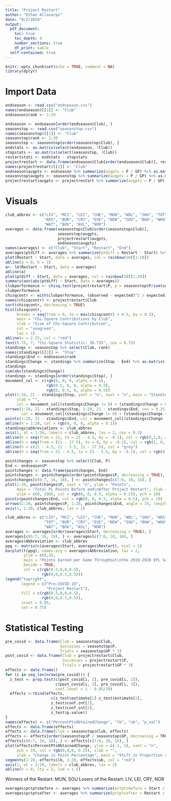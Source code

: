 ```yaml
---
title: "Project Restart"
author: "Ethan Allavarpu"
date: "8/2/2020"
output:
  pdf_document:
    toc: true
    toc_depth: 4
    number_sections: true
    df_print: kable
  self-contained: true
---
```


```r
knitr::opts_chunk$set(echo = TRUE, comment = NA)
library(dplyr)
```

# Import Data
```r
endseason <- read.csv("endseason.csv")
names(endseason)[[1]] <- "Club"
endseason$rank <- 1:20

endseason <- endseason[order(endseason$Club), ]
seasonstop <- read.csv("seasonstop.csv")
names(seasonstop)[[1]] <- "Club"
seasonstop$rank <- 1:20
seasonstop <- seasonstop[order(seasonstop$Club), ]
endstats <- as.matrix(select(endseason, !Club))
stopstats <- as.matrix(select(seasonstop, !Club))
restartstats <- endstats - stopstats
projectrestart <- data.frame(endseason$Club[order(endseason$Club)], restartstats)
names(projectrestart)[[1]] <- "Club"
endseason$avgpts <- endseason %>% summarize(avgpts = P / GP) %>% as.matrix()
seasonstop$avgpts <- seasonstop %>% summarize(avgpts = P / GP) %>% as.matrix()
projectrestart$avgpts <- projectrestart %>% summarize(avgpts = P / GP) %>% as.matrix()
```

# Visuals
```r
club_abbrev <- c("LIV", "MCI", "LEI", "CHE", "MUN", "WOL", "SHU", "TOT",
                 "ARS", "BUR", "CRY", "EVE", "NEW", "SOU", "BHA", "WHU",
                 "WAT", "BOU", "AVL", "NOR")
averages <- data.frame(seasonstop$Club[order(seasonstop$Club)],
                       seasonstop$avgpts,
                       projectrestart$avgpts,
                       endseason$avgpts)
names(averages) <- c("Club", "Start", "Restart", "End")
averages$ptdiff <- averages %>% summarize(ptdiff = Restart - Start) %>% as.matrix()
plot(Restart ~ Start, data = averages, col = rainbow(20)[1:20])
abline(a = 0, b = 1)
a<- lm(Restart ~ Start, data = averages)
abline(a)
plot(ptdiff ~ Start, data = averages, col = rainbow(20)[1:20])
summary(aov(abs(ptdiff) ~ Start, data = averages))
clubperformance <- chisq.test(projectrestart$P, p = seasonstop$P/sum(seasonstop$P))
clubperformance
chisqcontr <- with(clubperformance, (observed - expected)^2 / expected)
names(chisqcontr) <- projectrestart$Club
sort(chisqcontr, decreasing = TRUE)
hist(chisqcontr,
     breaks = seq(from = 0, to = max(chisqcontr) + 0.5, by = 0.5),
     main = "Chi-Square Contributions by Club",
     xlab = "Size of Chi-Square Contribution",
     col = "seagreen",
     las = 1)
abline(v = 2.25, col = "red")
text(5.75, 7, "Chi-Square Statistic: 36.735", cex = 0.75)
standings <- seasonstop %>% select(Club, rank)
names(standings)[[2]] <- "Stop"
standings$End <- endseason$rank
standings$Change <- standings %>% summarize(Stop - End) %>% as.matrix() %>% as.numeric()
standings
sum(abs(standings$Change))
standings <- standings[order(standings$Stop), ]
movement_col <- c(rgb(0, 0, 0, alpha = 0.5),
                  rgb(0.5, 0, 0, alpha = 0.5),
                  rgb(0, 0.5, 0, alpha = 0.5))
plot(1:20, 21 - standings$Stop, yaxt = "n", xaxt = "n", main = "Standings Before and After\nProject Restart", xlab = "",
     ylab = "",
     col = movement_col[(standings$Change != 0) + (standings$Change > 0) + 1], pch = 19)
arrows(1:20, 21 - standings$Stop, 1:20, 21 - standings$End, cex = 0.25,
       col = movement_col[(standings$Change != 0) + (standings$Change > 0) + 1], length = 0.1, angle = 15)
points(1:20, 21 - standings$End, col = movement_col[(standings$Change != 0) + (standings$Change > 0) + 1], pch = 19)
abline(h = 1:20, col = rgb(0, 0, 0, alpha = 0.1))
standings$abbreviations <- club_abbrev
axis(1, at = 1:20, labels = club_abbrev, las = 2, cex = 0.5)
abline(h = seq(from = 21, to = 21 - 4.5, by = -0.1), col = rgb(0,1,0, alpha = 0.2))
abline(h = seq(from = (21 - 17.5), to = 0, by = -0.1), col = rgb(1, 0, 0, alpha = 0.2))
abline(h = c(21 - 4.5, 21 - 5.5, 21 - 17.5), col = "grey")
abline(h = seq(from = 21 - 4.5, to = 21 - 5.5, by = -0.1), col = rgb(0, 1, 0, alpha = 0.1))
```
```r
pointchanges <- seasonstop %>% select(Club, P)
End <- endseason$P
pointchanges <- data.frame(pointchanges, End)
pointchanges <- pointchanges[order(pointchanges$P, decreasing = TRUE), ]
pointchanges[c(6:7, 16, 18), ] <- pointchanges[c(7:6, 18, 16), ]
plot(1:20, pointchanges$P, xaxt = "n", ylab = "Points",
     main = "Total PL Points Before and\nAfter Project Restart", xlab = "", las = 2,
     ylim = c(0, 100), col = rgb(0, 0, 0.5, alpha = 0.25), pch = 19)
points(pointchanges$End, col = rgb(0, 0, 0.5, alpha = 0.5), pch = 19)
arrows(1:20, pointchanges$P, 1:20, pointchanges$End, angle = 15, length = 0.1)
axis(1, 1:20, club_abbrev, las = 2)
```



```r
club_abbrev <- c("LIV", "MCI", "LEI", "CHE", "MUN", "WOL", "SHU", "ARS",
                 "TOT", "BUR", "CRY", "EVE", "NEW", "SOU", "BHA", "WHU",
                 "WAT", "BOU", "AVL", "NOR")
averages <- averages[order(averages$Start, decreasing = TRUE), ]
averages[c(6:7, 16, 18), ] <- averages[c(7:6, 18, 16), ]
averages$Abbreviation <- club_abbrev
ppg <- matrix(c(averages$Start, averages$Restart), ncol = 2)
barplot(t(ppg), names.arg = averages$Abbreviation, las = 2,
        ylim = c(0,3),
        main = "Points Earned per Game Throughout\nthe 2019-2020 EPL Season",
        beside = TRUE,
        col = c(rgb(0.5,0,0,0.5),
                rgb(0,0,0.5,0.5)))
legend("topright",
       legend = c("Pre-COVID-19",
                  "Project Restart"),
       fill = c(rgb(0.5,0,0,0.5),
                rgb(0,0,0.5,0.5)),
       inset = 0.05,
       cex = 0.75)
```

# Statistical Testing
```r
pre_covid <- data.frame(Club = seasonstop$Club,
                        Successes = seasonstop$P,
                        Trials = seasonstop$GP * 3)
post_covid <- data.frame(Club = projectrestart$Club,
                         Successes = projectrestart$P,
                         Trials = projectrestart$GP * 3)
effects <- data.frame()
for (i in seq_len(nrow(pre_covid))) {
  z_test <- prop.test(c(post_covid[i, 2], pre_covid[i, 2]),
                      c(post_covid[i, 3], pre_covid[i, 3]),
                      conf.level = 1 - 0.05/20)
  effects <-rbind(effects,
                    c(z_test$estimate[1]-z_test$estimate[2],
                    z_test$conf.int[1],
                    z_test$conf.int[2],
                    z_test$p.value))
}
names(effects) <- c("PercentPtsObtainedChange", "lb", "ub", "p_val")
effects <- data.frame(effects)
effects <- data.frame(Club = seasonstop$Club, effects)
effects <- effects[order(seasonstop$P / seasonstop$GP, decreasing = TRUE), ]
effects[c(6:7, 16, 18), ] <- effects[c(7:6, 18, 16), ]
plot(effects$PercentPtsObtainedChange, ylim = c(-1, 1), xaxt = "n",
     pch = 19, col = rgb(0,0,0, 0.25), xlab = "",
     ylab = "Change in Point Percentage", main = "Shift in Proportion of Points Earned\nAfter Project Restart")
segments(1:20, effects$lb, 1:20, effects$ub, col = "red")
axis(1, at = 1:20, labels = club_abbrev, las = 2)
abline(h = 0, lty = 2, lwd = 1.5)
```

Winners of the Restart: MUN, SOU
Losers of the Restart: LIV, LEI, CRY, NOR


```r
averages$pctptsbefore <- averages %>% summarize(pctptsbefore = Start / 3) %>% as.matrix() %>% as.numeric()
averages$pctptsafter <- averages %>% summarize(pctptsafter = Restart / 3) %>% as.matrix() %>% as.numeric()
```

